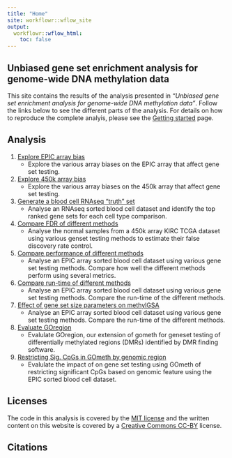 ```yaml
---
title: "Home"
site: workflowr::wflow_site
output:
  workflowr::wflow_html:
    toc: false
---
```


Unbiased gene set enrichment analysis for genome-wide DNA methylation data
--------------------------------------------------------------------------

This site contains the results of the analysis presented in 
*“Unbiased gene set enrichment analysis for genome-wide DNA methylation data”*. 
Follow the links below to see the different parts of the analysis. For details
on how to reproduce the complete analyis, please see the 
[Getting started](gettingStarted.html) page.


Analysis
--------
1. [Explore EPIC array bias](exploreArrayBiasEPIC.html)
    * Explore the various array biases on the EPIC array that affect gene set testing.
      
2. [Explore 450k array bias](exploreArrayBias450.html)
    * Explore the various array biases on the 450k array that affect gene set testing.

3. [Generate a blood cell RNAseq "truth" set](expressionGenesets.html)
    * Analyse an RNAseq sorted blood cell dataset and identify the top ranked 
      gene sets for each cell type comparison.
      
4. [Compare FDR of different methods](fdrAnalysis.html)
    * Analyse the normal samples from a 450k array KIRC TCGA dataset using 
      various genset testing methods to estimate their false discovery rate control.
      
5. [Compare performance of different methods](exploreData.html)
    * Analyse an EPIC array sorted blood cell dataset using various gene set 
      testing methods. Compare how well the different methods perform using several 
      metrics.

6. [Compare run-time of different methods](runTimeComparison.html)
    * Analyse an EPIC array sorted blood cell dataset using various gene set 
      testing methods. Compare the run-time of the different methods.

7. [Effect of gene set size parameters on methylGSA](methylGSAParamSweep.html)
    * Analyse an EPIC array sorted blood cell dataset using various gene set 
      testing methods. Compare the run-time of the different methods.
      
8. [Evaluate GOregion](regionAnalysis.html)
    * Evalulate GOregion, our extension of gometh for geneset testing of 
      differentially methylated regions (DMRs) identified by DMR finding software.

9. [Restricting Sig. CpGs in GOmeth by genomic region](gomethByFeature.html)
    * Evalulate the impact of on gene set testing using GOmeth of restricting 
      significant CpGs based on genomic feature using the EPIC sorted blood cell 
      dataset.
      

Licenses
--------

The code in this analysis is covered by the [MIT license][mit] and the written
content on this website is covered by a [Creative Commons CC-BY][cc] license.


Citations
---------


[mit]: https://choosealicense.com/licenses/mit/ "MIT License"
[cc]: https://creativecommons.org/licenses/by/4.0/ "CC-BY License"
